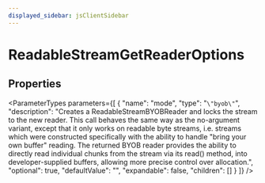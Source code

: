 ```yaml
---
displayed_sidebar: jsClientSidebar
---
```



# ReadableStreamGetReaderOptions

## Properties

<ParameterTypes parameters={[
  {
    "name": "mode",
    "type": "`\"byob\"`",
    "description": "Creates a ReadableStreamBYOBReader and locks the stream to the new reader. This call behaves the same way as the no-argument variant, except that it only works on readable byte streams, i.e. streams which were constructed specifically with the ability to handle \"bring your own buffer\" reading. The returned BYOB reader provides the ability to directly read individual chunks from the stream via its read() method, into developer-supplied buffers, allowing more precise control over allocation.",
    "optional": true,
    "defaultValue": "",
    "expandable": false,
    "children": []
  }
]} />
